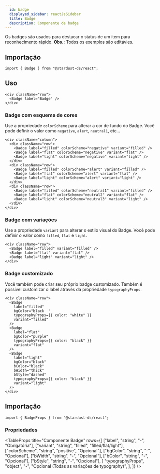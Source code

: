 ```yaml
---
  id: badge
  displayed_sidebar: reactJsSidebar
  title: Badge
  description: Componente de badge
---
```



Os badges são usados ​​para destacar o status de um item para reconhecimento rápido.
**Obs.:** Todos os exemplos são editávies.

<Tabs groupId='badge-component'>
<TabItem value='Uso' label='Uso'>

## Importação

```tsx
import { Badge } from "@stardust-ds/react";
```

## Uso

```tsx live
<div className="row">
  <Badge label="Badge" />
</div>
```

### Badge com esquema de cores

Use a propriedade `colorScheme` para alterar a cor de fundo do Badge. Você pode definir o valor como `negative`, `alert`, `neutral1`, etc...

```tsx live
<div className="column">
  <div className="row">
    <Badge label="filled" colorScheme="negative" variant="filled" />
    <Badge label="flat" colorScheme="negative" variant="flat" />
    <Badge label="light" colorScheme="negative" variant="light" />
  </div>
  <div className="row">
    <Badge label="filled" colorScheme="alert" variant="filled" />
    <Badge label="flat" colorScheme="alert" variant="flat" />
    <Badge label="light" colorScheme="alert" variant="light" />
  </div>
  <div className="row">
    <Badge label="filled" colorScheme="neutral1" variant="filled" />
    <Badge label="flat" colorScheme="neutral2" variant="flat" />
    <Badge label="light" colorScheme="neutral3" variant="light" />
  </div>
</div>
```

### Badge com variações

Use a propriedade `variant` para alterar o estilo visual do Badge. Você pode definir o valor como `filled`, `flat` e `light`.

```tsx live
<div className="row">
  <Badge label="filled" variant="filled" />
  <Badge label="flat" variant="flat" />
  <Badge label="light" variant="light" />
</div>
```

### Badge customizado

Você também pode criar seu próprio badge customizado. Também é possível customizar o label através da propriedade `typographyProps`.

```tsx live
<div className="row">
  <Badge
    label="filled"
    bgColor="black  "
    typographyProps={{ color: "white" }}
    variant="filled"
  />
  <Badge
    label="flat"
    bgColor="purple"
    typographyProps={{ color: "black" }}
    variant="flat"
  />
  <Badge
    label="light"
    bgColor="black"
    bColor="black"
    bWidth="thick"
    bStyle="dashed"
    typographyProps={{ color: "black" }}
    variant="light"
  />
</div>
```

</TabItem>

<TabItem value='Propriedades' label='Propriedades'>

## Importação

```tsx
import { BadgeProps } from "@stardust-ds/react";
```

### Propriedades

<TableProps
  title="Componente Badge"
  rows={[
    ["label", "string", "-", "Obrigatória"],
    ["variant", "string", "filled", "filled/flat/light"],
    ["colorScheme", "string", "positive", "Opcional"],
    ["bgColor", "string", "-", "Opcional"],
    ["bWidth", "string", "-", "Opcional"],
    ["bColor", "string", "-", "Opcional"],
    ["bStyle", "string", "-", "Opcional"],
    [
      "typographyProps",
      "object",
      "-",
      "Opcional (Todas as variações de typography)",
    ],
  ]}
/>

</TabItem>
</Tabs>
